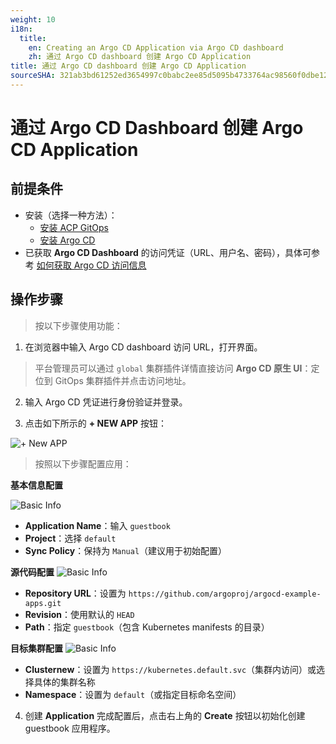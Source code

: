 ```yaml
---
weight: 10
i18n:
  title:
    en: Creating an Argo CD Application via Argo CD dashboard
    zh: 通过 Argo CD dashboard 创建 Argo CD Application
title: 通过 Argo CD dashboard 创建 Argo CD Application
sourceSHA: 321ab3bd61252ed3654997c0babc2ee85d5095b4733764ac98560f0dbe126137
---
```


# 通过 Argo CD Dashboard 创建 Argo CD Application

## 前提条件

- 安装（选择一种方法）：
  - [安装 ACP GitOps](../install_gitops/install_gitops_plugin.mdx)
  - [安装 Argo CD](../install_gitops/install_argocd_opeator.mdx)
- 已获取 **Argo CD Dashboard** 的访问凭证（URL、用户名、密码），具体可参考 [如何获取 Argo CD 访问信息](./argocd_info.mdx)

## 操作步骤

> 按以下步骤使用功能：

1. 在浏览器中输入 Argo CD dashboard 访问 URL，打开界面。

> 平台管理员可以通过 `global` 集群插件详情直接访问 **Argo CD 原生 UI**：定位到 GitOps 集群插件并点击访问地址。

2. 输入 Argo CD 凭证进行身份验证并登录。

3. 点击如下所示的 **+ NEW APP** 按钮：

![+ New APP](../assets/new_app_button.png)

> 按照以下步骤配置应用：

**基本信息配置**

![Basic Info](../assets/new_app_button_info.png)

- **Application Name**：输入 `guestbook`
- **Project**：选择 `default`
- **Sync Policy**：保持为 `Manual`（建议用于初始配置）

**源代码配置**
![Basic Info](../assets/new_app_button_source.png)

- **Repository URL**：设置为 `https://github.com/argoproj/argocd-example-apps.git`
- **Revision**：使用默认的 `HEAD`
- **Path**：指定 `guestbook`（包含 Kubernetes manifests 的目录）

**目标集群配置**
![Basic Info](../assets/new_app_button_repo.png)

- **Clusternew**：设置为 `https://kubernetes.default.svc`（集群内访问）或选择具体的集群名称
- **Namespace**：设置为 `default`（或指定目标命名空间）

4. 创建 **Application**
   完成配置后，点击右上角的 **Create** 按钮以初始化创建 guestbook 应用程序。
